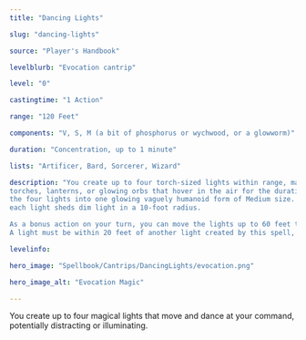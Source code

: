 ```yaml
---
title: "Dancing Lights"

slug: "dancing-lights"

source: "Player's Handbook"

levelblurb: "Evocation cantrip"

level: "0"

castingtime: "1 Action"

range: "120 Feet"

components: "V, S, M (a bit of phosphorus or wychwood, or a glowworm)"

duration: "Concentration, up to 1 minute"

lists: "Artificer, Bard, Sorcerer, Wizard"

description: "You create up to four torch-sized lights within range, making them appear as 
torches, lanterns, or glowing orbs that hover in the air for the duration. You can also combine 
the four lights into one glowing vaguely humanoid form of Medium size. Whichever form you choose, 
each light sheds dim light in a 10-foot radius.

As a bonus action on your turn, you can move the lights up to 60 feet to a new spot within range. 
A light must be within 20 feet of another light created by this spell, and a light winks out if it exceeds the spell’s range."

levelinfo: 

hero_image: "Spellbook/Cantrips/DancingLights/evocation.png"

hero_image_alt: "Evocation Magic"

---
```

You create up to four magical lights that move and dance at your command, potentially distracting or illuminating.